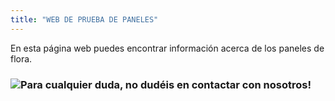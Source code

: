 ```yaml
---
title: "WEB DE PRUEBA DE PANELES"
---
```


En esta página web puedes encontrar información acerca de los paneles de flora.

### ![](leaf.png)Para cualquier duda, no dudéis en contactar con nosotros!




